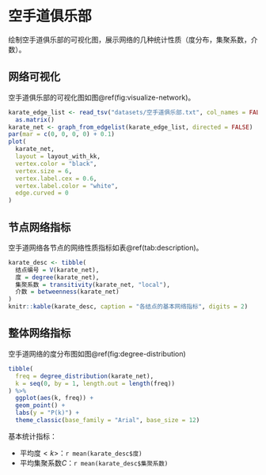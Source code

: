 # 空手道俱乐部

绘制空手道俱乐部的可视化图，展示网络的几种统计性质（度分布，集聚系数，介数）。

## 网络可视化

空手道俱乐部的可视化图如图\@ref(fig:visualize-network)。

```r
karate_edge_list <- read_tsv("datasets/空手道俱乐部.txt", col_names = FALSE) %>%
  as.matrix()
karate_net <- graph_from_edgelist(karate_edge_list, directed = FALSE)
par(mar = c(0, 0, 0, 0) + 0.1)
plot(
  karate_net,
  layout = layout_with_kk,
  vertex.color = "black",
  vertex.size = 6,
  vertex.label.cex = 0.6,
  vertex.label.color = "white",
  edge.curved = 0
)
```

## 节点网络指标

空手道网络各节点的网络性质指标如表\@ref(tab:description)。

```r
karate_desc <- tibble(
  结点编号 = V(karate_net),
  度 = degree(karate_net),
  集聚系数 = transitivity(karate_net, "local"),
  介数 = betweenness(karate_net)
)
knitr::kable(karate_desc, caption = "各结点的基本网络指标", digits = 2)
```

## 整体网络指标

空手道网络的度分布图如图\@ref(fig:degree-distribution)

```r
tibble(
  freq = degree_distribution(karate_net),
  k = seq(0, by = 1, length.out = length(freq))
) %>%
  ggplot(aes(k, freq)) +
  geom_point() +
  labs(y = "P(k)") +
  theme_classic(base_family = "Arial", base_size = 12)
```

基本统计指标：

* 平均度$<k>$：`r mean(karate_desc$度)`
* 平均集聚系数$C$：`r mean(karate_desc$集聚系数)`
